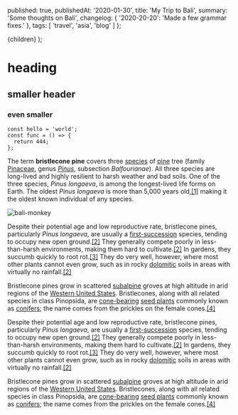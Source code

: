 
  published: true,
  publishedAt: '2020-01-30',
  title: 'My Trip to Bali',
  summary: 'Some thoughts on Bali',
  changelog: {
    '2020-20-20': 'Made a few grammar fixes.'
  },
  tags: [
    'travel', 'asia', 'blog'
  ]
};

<DefaultLayout>{children}</DefaultLayout>
);

# heading

## smaller header

### even smaller

```tsx
const hello = 'world';
const func = () => {
  return 444;
};
```

The term **bristlecone pine** covers three [species](https://en.wikipedia.org/wiki/Species 'Species') of [pine](https://en.wikipedia.org/wiki/Pine 'Pine') tree (family [Pinaceae](https://en.wikipedia.org/wiki/Pinaceae 'Pinaceae'), genus [_Pinus_](https://en.wikipedia.org/wiki/Pinus 'Pinus'), subsection _Balfourianae_). All three species are long-lived and highly resilient to harsh weather and bad soils. One of the three species, _Pinus longaeva_, is among the longest-lived life forms on Earth. The oldest _Pinus longaeva_ is more than 5,000 years old,[\[1\]](https://en.wikipedia.org/wiki/Bristlecone_pine#cite_note-oldest-1) making it the oldest known individual of any species.

![bali-monkey](../static/mahkeo-monkey.jpg)

Despite their potential age and low reproductive rate, bristlecone pines, particularly _Pinus longaeva_, are usually a [first-succession](https://en.wikipedia.org/wiki/Primary_succession 'Primary succession') species, tending to occupy new open ground.[\[2\]](https://en.wikipedia.org/wiki/Bristlecone_pine#cite_note-FEIS-2) They generally compete poorly in less-than-harsh environments, making them hard to cultivate.[\[2\]](https://en.wikipedia.org/wiki/Bristlecone_pine#cite_note-FEIS-2) In gardens, they succumb quickly to root rot.[\[3\]](https://en.wikipedia.org/wiki/Bristlecone_pine#cite_note-3) They do very well, however, where most other plants cannot even grow, such as in rocky [dolomitic](<https://en.wikipedia.org/wiki/Dolomite_(mineral)> 'Dolomite (mineral)') soils in areas with virtually no rainfall.[\[2\]](https://en.wikipedia.org/wiki/Bristlecone_pine#cite_note-FEIS-2)

Bristlecone pines grow in scattered [subalpine](https://en.wikipedia.org/wiki/Subalpine 'Subalpine') groves at high altitude in arid regions of the [Western United States](https://en.wikipedia.org/wiki/Western_United_States 'Western United States'). Bristlecones, along with all related species in class Pinopsida, are [cone-bearing](https://en.wikipedia.org/wiki/Conifer_cone 'Conifer cone') [seed plants](https://en.wikipedia.org/wiki/Seed_plant 'Seed plant') commonly known as [conifers](https://en.wikipedia.org/wiki/Conifer 'Conifer'); the name comes from the prickles on the female cones.[\[4\]](https://en.wikipedia.org/wiki/Bristlecone_pine#cite_note-ARKive-4)

Despite their potential age and low reproductive rate, bristlecone pines, particularly _Pinus longaeva_, are usually a [first-succession](https://en.wikipedia.org/wiki/Primary_succession 'Primary succession') species, tending to occupy new open ground.[\[2\]](https://en.wikipedia.org/wiki/Bristlecone_pine#cite_note-FEIS-2) They generally compete poorly in less-than-harsh environments, making them hard to cultivate.[\[2\]](https://en.wikipedia.org/wiki/Bristlecone_pine#cite_note-FEIS-2) In gardens, they succumb quickly to root rot.[\[3\]](https://en.wikipedia.org/wiki/Bristlecone_pine#cite_note-3) They do very well, however, where most other plants cannot even grow, such as in rocky [dolomitic](<https://en.wikipedia.org/wiki/Dolomite_(mineral)> 'Dolomite (mineral)') soils in areas with virtually no rainfall.[\[2\]](https://en.wikipedia.org/wiki/Bristlecone_pine#cite_note-FEIS-2)

Bristlecone pines grow in scattered [subalpine](https://en.wikipedia.org/wiki/Subalpine 'Subalpine') groves at high altitude in arid regions of the [Western United States](https://en.wikipedia.org/wiki/Western_United_States 'Western United States'). Bristlecones, along with all related species in class Pinopsida, are [cone-bearing](https://en.wikipedia.org/wiki/Conifer_cone 'Conifer cone') [seed plants](https://en.wikipedia.org/wiki/Seed_plant 'Seed plant') commonly known as [conifers](https://en.wikipedia.org/wiki/Conifer 'Conifer'); the name comes from the prickles on the female cones.[\[4\]](https://en.wikipedia.org/wiki/Bristlecone_pine#cite_note-ARKive-4)
